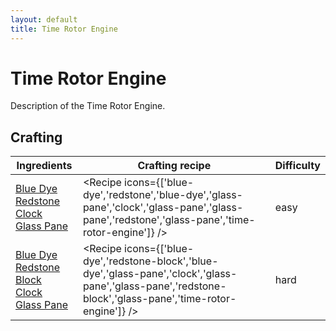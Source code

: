 ```yaml
---
layout: default
title: Time Rotor Engine
---
```



Time Rotor Engine
===================

Description of the Time Rotor Engine.

## Crafting

| Ingredients | Crafting recipe | Difficulty |
| ----------- | --------------- | ------------- |
| [Blue Dye](https://minecraft.wiki/w/Blue_Dye)<br/>[Redstone](https://minecraft.wiki/w/Redstone)<br/>[Clock](https://minecraft.wiki/w/Clock)<br/>[Glass Pane](https://minecraft.wiki/w/Glass_Pane) | <Recipe icons={['blue-dye','redstone','blue-dye','glass-pane','clock','glass-pane','glass-pane','redstone','glass-pane','time-rotor-engine']} /> | easy |
| [Blue Dye](https://minecraft.wiki/w/Blue_Dye)<br/>[Redstone Block](https://minecraft.wiki/w/Redstone_Block)<br/>[Clock](https://minecraft.wiki/w/Clock)<br/>[Glass Pane](https://minecraft.wiki/w/Glass_Pane) | <Recipe icons={['blue-dye','redstone-block','blue-dye','glass-pane','clock','glass-pane','glass-pane','redstone-block','glass-pane','time-rotor-engine']} /> | hard |

